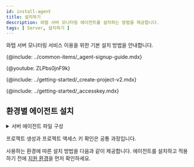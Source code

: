 ```yaml
---
id: install-agent
title: 설치하기
description: 와탭 서버 모니터링 에이전트를 설치하는 방법을 제공합니다.
tags: [ Server, 설치하기 ]
---
```



와탭 서버 모니터링 서비스 이용을 위한 기본 설치 방법을 안내합니다.

{@include: ../common-items/_agent-signup-guide.mdx}

{@youtube: ZLPbs0jnF9k}

{@include: ../getting-started/_create-project-v2.mdx}  

{@include: ../getting-started/_accesskey.mdx}

## 환경별 에이전트 설치

<details>
<summary>서버 에이전트 파일 구성</summary>

{@include: ../common-items/_sv-cpf.mdx} 
{@include: ../common-items/_sv-lf-cpf.mdx} 
{@include: ../common-items/_sv-w-cpf.mdx}                

</details>

프로젝트 생성과 프로젝트 액세스 키 확인은 공통 과정입니다. 

사용하는 환경에 따른 설치 방법을 다음과 같이 제공합니다. 에이전트를 설치하고 적용하기 전에 [지원 환경](supported-spec)을 먼저 확인하세요.

<DocCardList/>